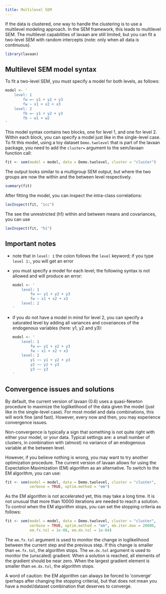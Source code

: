 ```yaml
---
title: Multilevel SEM
---
```


If the data is clustered, one way to handle the clustering is to use a multilevel modeling approach. In the SEM framework, this leads to multilevel SEM. The multilevel capabilities of lavaan are still limited, but you can fit a two-level SEM with random intercepts (note: only when all data is continuous).

```r
library(lavaan)
```

## Multilevel SEM model syntax

To fit a two-level SEM, you must specify a model for both levels, as follows:

```r
model <- '
    level: 1
        fw =~ y1 + y2 + y3
        fw ~ x1 + x2 + x3
    level: 2
        fb =~ y1 + y2 + y3
        fb ~ w1 + w2
'
```

This model syntax contains two blocks, one for level 1, and one for level 2. Within each block, you can specify a model just like in the single-level case. To fit this model, using a toy dataset `Demo.twolevel` that is part of the lavaan package, you need to add the `cluster=` argument to the sem/lavaan function call:

```r
fit <- sem(model = model, data = Demo.twolevel, cluster = "cluster")
```

The output looks similar to a multigroup SEM output, but where the two groups are now the within and the between level respectively.

```r
summary(fit)
```

After fitting the model, you can inspect the intra-class correlations:

```r
lavInspect(fit, "icc")
```

The see the unrestricted (h1) within and between means and covariances, you can use

```r
lavInspect(fit, "h1")
```

## Important notes

-   note that in `level: 1` the colon follows the `level` keyword; if you type `level 1:`, you will get an error

-   you must specify a model for each level; the following syntax is not allowed and will produce an error:

    ```r
    model <- '
        level: 1
            fw =~ y1 + y2 + y3
            fw ~ x1 + x2 + x3
        level: 2
    '
    ```

-   if you do not have a model in mind for level 2, you can specify a saturated level by adding all variances and covariances of the endogenous variables (here: y1, y2 and y3):

    ```r
    model <- '
        level: 1
            fw =~ y1 + y2 + y3
            fw ~ x1 + x2 + x3
        level: 2
            y1 ~~ y1 + y2 + y3
            y2 ~~ y2 + y3
            y3 ~~ y3
    '
    ```

## Convergence issues and solutions

By default, the current version of lavaan (0.6) uses a quasi-Newton procedure to maximize the loglikelihood of the data given the model (just like in the single-level case). For most model and data combinations, this will work fine (and fast). However, every now and then, you may experience convergence issues.

Non-convergence is typically a sign that something is not quite right with either your model, or your data. Typical settings are: a small number of clusters, in combination with (almost) no variance of an endogenous variable at the between level.

However, if you believe nothing is wrong, you may want to try another optimization procedure. The current version of lavaan allows for using the Expectation Maximization (EM) algorithm as an alternative. To switch to the EM algorithm, you can use:

```r
fit <- sem(model = model, data = Demo.twolevel, cluster = "cluster",
           verbose = TRUE, optim.method = "em")
```

As the EM algorithm is not accelerated yet, this may take a long time. It is not unusual that more than 10000 iterations are needed to reach a solution. To control when the EM algorithm stops, you can set the stopping criteria as follows:

```r
fit <- sem(model = model, data = Demo.twolevel, cluster = "cluster",
           verbose = TRUE, optim.method = "em", em.iter.max = 20000,
           em.fx.tol = 1e-08, em.dx.tol = 1e-04)
```

The `em.fx.tol` argument is used to monitor the change in loglikelihood between the current step and the previous step. If this change is smaller than `em.fx.tol`, the algorithm stops. The `em.dx.tol` argument is used to monitor the (unscaled) gradient. When a solution is reached, all elements of the gradient should be near zero. When the largest gradient element is smaller than `em.dx.tol`, the algorithm stops.

A word of caution: the EM algorithm can always be forced to 'converge' (perhaps after changing the stopping criteria), but that does not mean you have a model/dataset combination that deserves to converge.
